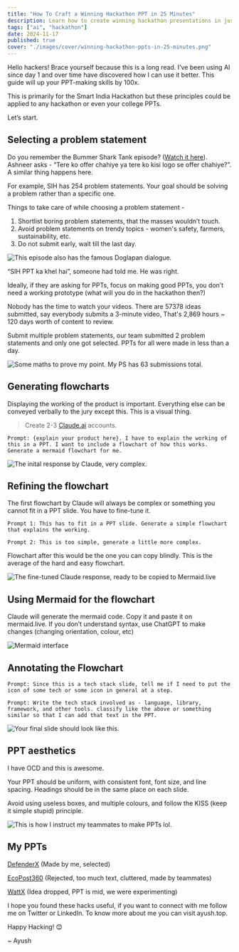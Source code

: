 ```yaml
---
title: "How To Craft a Winning Hackathon PPT in 25 Minutes"
description: Learn how to create winning hackathon presentations in just 25 minutes. Follow these steps to make a great impact with your next hackathon project.
tags: ["ai", "hackathon"]
date: 2024-11-17
published: true
cover: "./images/cover/winning-hackathon-ppts-in-25-minutes.png"
---
```


Hello hackers! Brace yourself because this is a long read. I’ve been using AI since day 1 and over time have discovered how I can use it better. This guide will up your PPT-making skills by 100x.

This is primarily for the Smart India Hackathon but these principles could be applied to any hackathon or even your college PPTs.

Let’s start.

## Selecting a problem statement

Do you remember the Bummer Shark Tank episode? ([Watch it here](https://www.youtube.com/watch?v=-YKPurvIpuY)). Ashneer asks - “Tere ko offer chahiye ya tere ko kisi logo se offer chahiye?”. A similar thing happens here.

For example, SIH has 254 problem statements. Your goal should be solving a problem rather than a specific one.

Things to take care of while choosing a problem statement -

1. Shortlist boring problem statements, that the masses wouldn’t touch.
2. Avoid problem statements on trendy topics - women's safety, farmers, sustainability, etc.
3. Do not submit early, wait till the last day.

![This episode also has the famous Doglapan dialogue.](https://file.notion.so/f/f/06a18ff1-f382-4316-8663-7d740de7fd33/e70b16d2-54de-449b-8465-c320724a7feb/A85E87AC-B410-4374-A8C9-60C116548009.png?table=block&id=13e257e9-63e7-808c-973b-d9ef6258bb52&spaceId=06a18ff1-f382-4316-8663-7d740de7fd33&expirationTimestamp=1739577600000&signature=oNJFf8mp-0Ca71y4UrTj3DUT2ZO2CKrN_9YxqIfr-os&downloadName=%7BA85E87AC-B410-4374-A8C9-60C116548009%7D.png)

“SIH PPT ka khel hai”, someone had told me. He was right.

Ideally, if they are asking for PPTs, focus on making good PPTs, you don’t need a working prototype (what will you do in the hackathon then?)

Nobody has the time to watch your videos. There are 57378 ideas submitted, say everybody submits a 3-minute video, That's 2,869 hours ~ 120 days worth of content to review.

Submit multiple problem statements, our team submitted 2 problem statements and only one got selected. PPTs for all were made in less than a day.

![Some maths to prove my point. My PS has 63 submissions total.](https://file.notion.so/f/f/06a18ff1-f382-4316-8663-7d740de7fd33/94a9a21f-547d-44ad-856c-9c0a17aaaf9a/3CDC0362-1827-4945-AE7D-3384612DB71D.png?table=block&id=13e257e9-63e7-80e5-aa85-c4d16057aad6&spaceId=06a18ff1-f382-4316-8663-7d740de7fd33&expirationTimestamp=1739577600000&signature=sdRRcDLPI2AXk9_TF85fYoTxFKwf8g8E5rAhIKMmPmo&downloadName=%7B3CDC0362-1827-4945-AE7D-3384612DB71D%7D.png)

## Generating flowcharts

Displaying the working of the product is important. Everything else can be conveyed verbally to the jury except this. This is a visual thing.

> Create 2-3 [Claude.ai](http://Claude.ai) accounts.

`Prompt: {explain your product here}. I have to explain the working of this in a PPT. I want to include a flowchart of how this works. Generate a mermaid flowchart for me.`

![The inital response by Claude, very complex.](https://img.notionusercontent.com/s3/prod-files-secure%2F06a18ff1-f382-4316-8663-7d740de7fd33%2Fba8d28a2-4638-474a-9d58-0fec0d4aa13f%2FFCA6C17C-6D3F-40F1-A549-21E8B4C2FDC3.png/size/w=1420?exp=1739638803&sig=3JuB8wwfl_CQ6nL36rkrhool8iVM3-9ZqnK_C3n5z9o)

## Refining the flowchart

The first flowchart by Claude will always be complex or something you cannot fit in a PPT slide. You have to fine-tune it.

`Prompt 1: This has to fit in a PPT slide. Generate a simple flowchart that explains the working.`

`Prompt 2: This is too simple, generate a little more complex.`

Flowchart after this would be the one you can copy blindly. This is the average of the hard and easy flowchart.

![The fine-tuned Claude response, ready to be copied to Mermaid.live](https://sticky-alder-474.notion.site/image/https%3A%2F%2Fprod-files-secure.s3.us-west-2.amazonaws.com%2F06a18ff1-f382-4316-8663-7d740de7fd33%2Fc3a0ceba-98b8-473a-84f0-e4a2d42c55ef%2F44AB682D-E8D7-4230-AE74-F6F827C3A0EB.png?table=block&id=13e257e9-63e7-80cb-ad25-e441d1bb4823&spaceId=06a18ff1-f382-4316-8663-7d740de7fd33&width=2000&userId=&cache=v2)

## Using Mermaid for the flowchart

Claude will generate the mermaid code. Copy it and paste it on mermaid.live. If you don’t understand syntax, use ChatGPT to make changes (changing orientation, colour, etc)

![Mermaid interface](https://sticky-alder-474.notion.site/image/https%3A%2F%2Fprod-files-secure.s3.us-west-2.amazonaws.com%2F06a18ff1-f382-4316-8663-7d740de7fd33%2F4a31be38-ed8d-4b1c-81f0-6ad58aafd477%2F24E52CE2-A0D4-4551-8975-7022B363A94F.png?table=block&id=13e257e9-63e7-805f-bb12-de05762948d8&spaceId=06a18ff1-f382-4316-8663-7d740de7fd33&width=2000&userId=&cache=v2)

## Annotating the Flowchart

`Prompt: Since this is a tech stack slide, tell me if I need to put the icon of some tech or some icon in general at a step.`

`Prompt: Write the tech stack involved as - language, library, framework, and other tools. classify like the above or something similar so that I can add that text in the PPT.`

![Your final slide should look like this.](https://sticky-alder-474.notion.site/image/https%3A%2F%2Fprod-files-secure.s3.us-west-2.amazonaws.com%2F06a18ff1-f382-4316-8663-7d740de7fd33%2F9820ac8f-98c4-45d3-a45a-e27129ca5ec2%2F18E28EC5-9ABC-482E-9769-508F13DB7C5B.png?table=block&id=13e257e9-63e7-8074-88d9-f90b664e5f61&spaceId=06a18ff1-f382-4316-8663-7d740de7fd33&width=2000&userId=&cache=v2)

## PPT aesthetics

I have OCD and this is awesome.

Your PPT should be uniform, with consistent font, font size, and line spacing. Headings should be in the same place on each slide.

Avoid using useless boxes, and multiple colours, and follow the KISS (keep it simple stupid) principle.

![This is how I instruct my teammates to make PPTs lol.](https://sticky-alder-474.notion.site/image/https%3A%2F%2Fprod-files-secure.s3.us-west-2.amazonaws.com%2F06a18ff1-f382-4316-8663-7d740de7fd33%2Fc933bf0a-0e5a-4385-a00c-06cc339536fe%2Fimage.png?table=block&id=13e257e9-63e7-80c9-977c-da2ad92bbe27&spaceId=06a18ff1-f382-4316-8663-7d740de7fd33&width=2000&userId=&cache=v2)

## My PPTs

[DefenderX](https://www.canva.com/design/DAGRMxzqaz4/iIb2tHZ5MFQ9K9hnfKH_Mg/edit?utm_content=DAGRMxzqaz4&utm_campaign=designshare&utm_medium=link2&utm_source=sharebutton) (Made by me, selected)

[EcoPost360](https://www.canva.com/design/DAGQQo0NPFw/NPthfmJex6_Xn58g8OCNDQ/edit?utm_content=DAGQQo0NPFw&utm_campaign=designshare&utm_medium=link2&utm_source=sharebutton) (Rejected, too much text, cluttered, made by teammates)

[WattX](https://drive.google.com/file/d/1_mBOBu1H_uFxyRVf1tNd8noixiy2xZd2/view?usp=sharing) (Idea dropped, PPT is mid, we were experimenting)

I hope you found these hacks useful, if you want to connect with me follow me on Twitter or LinkedIn. To know more about me you can visit ayush.top.

Happy Hacking! 😊

~ Ayush
